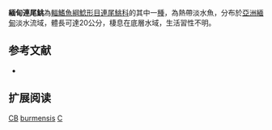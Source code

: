 {{Speciesbox 
| taxon =  Chaca burmensis
| status = DD
| status_system = IUCN3.1
| authority = [[Brown|Brown]] & [[Ferraris|Ferraris]], 1988
| synonyms = 
}}

'''緬甸連尾鮡'''為[[輻鰭魚綱|輻鰭魚綱]][[鯰形目|鯰形目]][[連尾鮡科|連尾鮡科]]的其中一[[種|種]]，為熱帶淡水魚，分布於[[亞洲|亞洲]][[緬甸|緬甸]]淡水流域，體長可達20公分，棲息在底層水域，生活習性不明。

==参考文献==
*{{FishBase_species|genus=Chaca|species=burmensis|year=2015|month=5}}

== 扩展阅读 ==
{{refbegin}}
{{wikispecies-inline|Chaca burmensis|緬甸連尾鮡}}
{{refend}}
{{Taxonbar|from=Q3824673}}

[[Category:IUCN红色名录数据缺乏物种|CB]]
[[Category:連尾鮡屬|burmensis]]
[[Category:1988年描述的魚類|C]]